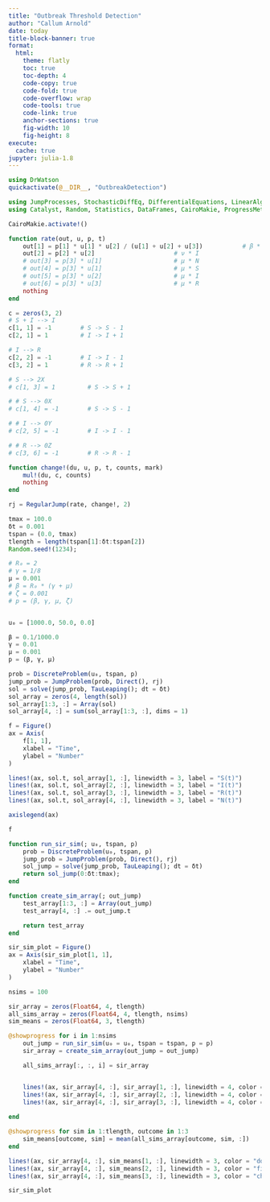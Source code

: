 ```yaml
---
title: "Outbreak Threshold Detection"
author: "Callum Arnold"
date: today
title-block-banner: true
format:
  html:
    theme: flatly
    toc: true
    toc-depth: 4
    code-copy: true
    code-fold: true
    code-overflow: wrap
    code-tools: true
    code-link: true
    anchor-sections: true
    fig-width: 10
    fig-height: 8
execute:
  cache: true
jupyter: julia-1.8
---
```


```julia
using DrWatson
quickactivate(@__DIR__, "OutbreakDetection")
```

```julia
using JumpProcesses, StochasticDiffEq, DifferentialEquations, LinearAlgebra
using Catalyst, Random, Statistics, DataFrames, CairoMakie, ProgressMeter

CairoMakie.activate!()
```

```julia
function rate(out, u, p, t)
    out[1] = p[1] * u[1] * u[2] / (u[1] + u[2] + u[3])           # β * S * I
    out[2] = p[2] * u[2]                      # ν * I
    # out[3] = p[3] * u[1]                    # μ * N
    # out[4] = p[3] * u[1]                    # μ * S
    # out[5] = p[3] * u[2]                    # μ * I
    # out[6] = p[3] * u[3]                    # μ * R
    nothing
end
```

```julia
c = zeros(3, 2)
# S + I --> I
c[1, 1] = -1        # S -> S - 1
c[2, 1] = 1         # I -> I + 1

# I --> R
c[2, 2] = -1        # I -> I - 1
c[3, 2] = 1         # R -> R + 1

# S --> 2X
# c[1, 3] = 1         # S -> S + 1

# # S --> 0X
# c[1, 4] = -1        # S -> S - 1

# # I --> 0Y
# c[2, 5] = -1        # I -> I - 1

# # R --> 0Z
# c[3, 6] = -1        # R -> R - 1

function change!(du, u, p, t, counts, mark)
    mul!(du, c, counts)
    nothing
end
```

```julia
rj = RegularJump(rate, change!, 2)
```

```julia
tmax = 100.0
δt = 0.001
tspan = (0.0, tmax)
tlength = length(tspan[1]:δt:tspan[2])
Random.seed!(1234);
```

```julia
# R₀ = 2
# γ = 1/8
μ = 0.001
# β = R₀ * (γ + μ)
# ζ = 0.001
# p = (β, γ, μ, ζ)


u₀ = [1000.0, 50.0, 0.0]

β = 0.1/1000.0
γ = 0.01
μ = 0.001
p = (β, γ, μ)

```

```julia
prob = DiscreteProblem(u₀, tspan, p)
jump_prob = JumpProblem(prob, Direct(), rj)
sol = solve(jump_prob, TauLeaping(); dt = δt)
sol_array = zeros(4, length(sol))
sol_array[1:3, :] = Array(sol)
sol_array[4, :] = sum(sol_array[1:3, :], dims = 1)
```

```julia
f = Figure()
ax = Axis(
    f[1, 1],
    xlabel = "Time",
    ylabel = "Number"
)

lines!(ax, sol.t, sol_array[1, :], linewidth = 3, label = "S(t)")
lines!(ax, sol.t, sol_array[2, :], linewidth = 3, label = "I(t)")
lines!(ax, sol.t, sol_array[3, :], linewidth = 3, label = "R(t)")
lines!(ax, sol.t, sol_array[4, :], linewidth = 3, label = "N(t)")

axislegend(ax)

f
```

```julia
function run_sir_sim(; u₀, tspan, p)
    prob = DiscreteProblem(u₀, tspan, p)
    jump_prob = JumpProblem(prob, Direct(), rj)
    sol_jump = solve(jump_prob, TauLeaping(); dt = δt)
    return sol_jump(0:δt:tmax);
end
```

```julia
function create_sim_array(; out_jump)
    test_array[1:3, :] = Array(out_jump)
    test_array[4, :] .= out_jump.t

    return test_array
end
```

```julia
sir_sim_plot = Figure()
ax = Axis(sir_sim_plot[1, 1],
    xlabel = "Time",
    ylabel = "Number"
)

nsims = 100

sir_array = zeros(Float64, 4, tlength)
all_sims_array = zeros(Float64, 4, tlength, nsims)
sim_means = zeros(Float64, 3, tlength)

@showprogress for i in 1:nsims
    out_jump = run_sir_sim(u₀ = u₀, tspan = tspan, p = p)
    sir_array = create_sim_array(out_jump = out_jump)

    all_sims_array[:, :, i] = sir_array


    lines!(ax, sir_array[4, :], sir_array[1, :], linewidth = 4, color = ("dodgerblue4", 0.01))
    lines!(ax, sir_array[4, :], sir_array[2, :], linewidth = 4, color = ("firebrick3", 0.01))
    lines!(ax, sir_array[4, :], sir_array[3, :], linewidth = 4, color = ("chocolate2", 0.01)) 
    
end

@showprogress for sim in 1:tlength, outcome in 1:3
    sim_means[outcome, sim] = mean(all_sims_array[outcome, sim, :])
end

lines!(ax, sir_array[4, :], sim_means[1, :], linewidth = 3, color = "dodgerblue4")
lines!(ax, sir_array[4, :], sim_means[2, :], linewidth = 3, color = "firebrick3")
lines!(ax, sir_array[4, :], sim_means[3, :], linewidth = 3, color = "chocolate2")

sir_sim_plot
```
